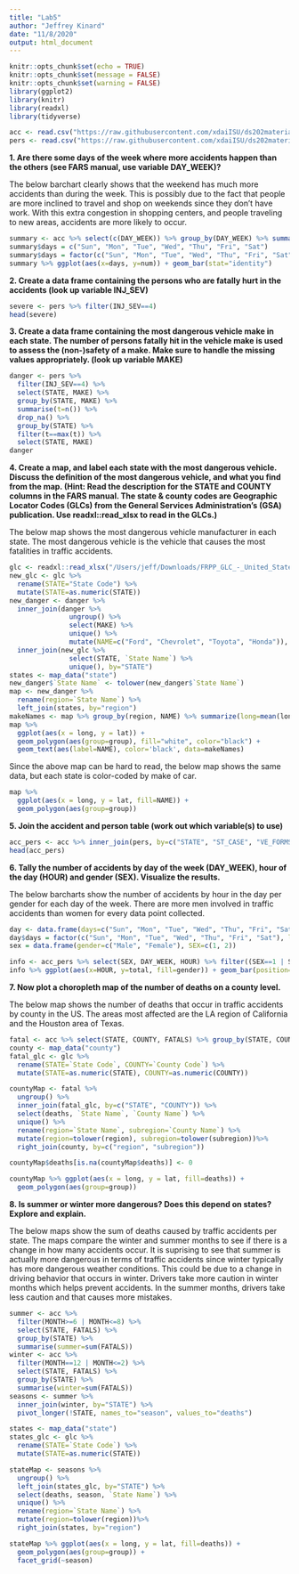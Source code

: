 ```yaml
---
title: "Lab5"
author: "Jeffrey Kinard"
date: "11/8/2020"
output: html_document
---
```


```r
knitr::opts_chunk$set(echo = TRUE)
knitr::opts_chunk$set(message = FALSE)
knitr::opts_chunk$set(warning = FALSE)
library(ggplot2)
library(knitr)
library(readxl)
library(tidyverse)
```

```r
acc <- read.csv("https://raw.githubusercontent.com/xdaiISU/ds202materials/master/hwlabs/fars2017/accident.csv", stringsAsFactors = FALSE)
pers <- read.csv("https://raw.githubusercontent.com/xdaiISU/ds202materials/master/hwlabs/fars2017/person.csv", stringsAsFactors = FALSE)
```

**1. Are there some days of the week where more accidents happen than the others (see FARS manual, use variable DAY_WEEK)?**  
  
The below barchart clearly shows that the weekend has much more accidents than during the week. This is possibly due to the fact that people are more inclined to travel and shop on weekends since they don't have work. With this extra congestion in shopping centers, and people traveling to new areas, accidents are more likely to occur.

```r
summary <- acc %>% select(c(DAY_WEEK)) %>% group_by(DAY_WEEK) %>% summarise(num=n())
summary$days = c("Sun", "Mon", "Tue", "Wed", "Thu", "Fri", "Sat")
summary$days = factor(c("Sun", "Mon", "Tue", "Wed", "Thu", "Fri", "Sat"), levels=unique(summary$days))
summary %>% ggplot(aes(x=days, y=num)) + geom_bar(stat="identity")
```

**2. Create a data frame containing the persons who are fatally hurt in the accidents (look up variable INJ_SEV)**

```r
severe <- pers %>% filter(INJ_SEV==4)
head(severe)
```

**3. Create a data frame containing the most dangerous vehicle make in each state. The number of persons fatally hit in the vehicle make is used to assess the (non-)safety of a make. Make sure to handle the missing values appropriately. (look up variable MAKE)**

```r
danger <- pers %>% 
  filter(INJ_SEV==4) %>% 
  select(STATE, MAKE) %>% 
  group_by(STATE, MAKE) %>% 
  summarise(t=n()) %>% 
  drop_na() %>% 
  group_by(STATE) %>% 
  filter(t==max(t)) %>% 
  select(STATE, MAKE)
danger
```

**4. Create a map, and label each state with the most dangerous vehicle. Discuss the definition of the most dangerous vehicle, and what you find from the map. (Hint: Read the description for the STATE and COUNTY columns in the FARS manual. The state & county codes are Geographic Locator Codes (GLCs) from the General Services Administration’s (GSA) publication. Use readxl::read_xlsx to read in the GLCs.)**  
  
The below map shows the most dangerous vehicle manufacturer in each state. The most dangerous vehicle is the vehicle that causes the most fatalities in traffic accidents.

```r
glc <- readxl::read_xlsx("/Users/jeff/Downloads/FRPP_GLC_-_United_StatesSep292020.xlsx")
new_glc <- glc %>% 
  rename(STATE="State Code") %>% 
  mutate(STATE=as.numeric(STATE))
new_danger <- danger %>% 
  inner_join(danger %>% 
               ungroup() %>% 
               select(MAKE) %>% 
               unique() %>% 
               mutate(NAME=c("Ford", "Chevrolet", "Toyota", "Honda")), by="MAKE") %>% 
  inner_join(new_glc %>% 
               select(STATE, `State Name`) %>% 
               unique(), by="STATE")
states <- map_data("state")
new_danger$`State Name` <- tolower(new_danger$`State Name`)
map <- new_danger %>% 
  rename(region=`State Name`) %>% 
  left_join(states, by="region") 
makeNames <- map %>% group_by(region, NAME) %>% summarize(long=mean(long), lat=mean(lat)) %>% drop_na()
map %>% 
  ggplot(aes(x = long, y = lat)) +
  geom_polygon(aes(group=group), fill="white", color="black") +
  geom_text(aes(label=NAME), color='black', data=makeNames)
```
  
Since the above map can be hard to read, the below map shows the same data, but each state is color-coded by make of car.

```r
map %>% 
  ggplot(aes(x = long, y = lat, fill=NAME)) +
  geom_polygon(aes(group=group))
```

**5. Join the accident and person table (work out which variable(s) to use)**

```r
acc_pers <- acc %>% inner_join(pers, by=c("STATE", "ST_CASE", "VE_FORMS", "COUNTY", "DAY", "MONTH", "HOUR", "MINUTE", "RUR_URB", "FUNC_SYS", "HARM_EV", "MAN_COLL", "SCH_BUS"))
head(acc_pers)
```

**6. Tally the number of accidents by day of the week (DAY_WEEK), hour of the day (HOUR) and gender (SEX). Visualize the results.**  
  
The below barcharts show the number of accidents by hour in the day per gender for each day of the week. There are more men involved in traffic accidents than women for every data point collected.

```r
day <- data.frame(days=c("Sun", "Mon", "Tue", "Wed", "Thu", "Fri", "Sat"), DAY_WEEK=c(1, 2, 3, 4, 5, 6, 7))
day$days = factor(c("Sun", "Mon", "Tue", "Wed", "Thu", "Fri", "Sat"), levels=unique(day$days))
sex = data.frame(gender=c("Male", "Female"), SEX=c(1, 2))

info <- acc_pers %>% select(SEX, DAY_WEEK, HOUR) %>% filter((SEX==1 | SEX==2) & HOUR < 99) %>% group_by(SEX, DAY_WEEK, HOUR) %>% summarise(total=n()) %>% inner_join(day, by="DAY_WEEK") %>% inner_join(sex, by="SEX")
info %>% ggplot(aes(x=HOUR, y=total, fill=gender)) + geom_bar(position="dodge", stat="identity") + facet_wrap(~days)
```

**7. Now plot a choropleth map of the number of deaths on a county level.**  
  
The below map shows the number of deaths that occur in traffic accidents by county in the US. The areas most affected are the LA region of California and the Houston area of Texas.

```r
fatal <- acc %>% select(STATE, COUNTY, FATALS) %>% group_by(STATE, COUNTY) %>% summarise(deaths=sum(FATALS))
county <- map_data("county")
fatal_glc <- glc %>% 
  rename(STATE=`State Code`, COUNTY=`County Code`) %>% 
  mutate(STATE=as.numeric(STATE), COUNTY=as.numeric(COUNTY))

countyMap <- fatal %>% 
  ungroup() %>% 
  inner_join(fatal_glc, by=c("STATE", "COUNTY")) %>% 
  select(deaths, `State Name`, `County Name`) %>% 
  unique() %>%
  rename(region=`State Name`, subregion=`County Name`) %>% 
  mutate(region=tolower(region), subregion=tolower(subregion))%>% 
  right_join(county, by=c("region", "subregion"))

countyMap$deaths[is.na(countyMap$deaths)] <- 0

countyMap %>% ggplot(aes(x = long, y = lat, fill=deaths)) +
  geom_polygon(aes(group=group))
```

**8. Is summer or winter more dangerous? Does this depend on states? Explore and explain.**  
  
The below maps show the sum of deaths caused by traffic accidents per state. The maps compare the winter and summer months to see if there is a change in how many accidents occur. It is suprising to see that summer is actually more dangerous in terms of traffic accidents since winter typically has more dangerous weather conditions. This could be due to a change in driving behavior that occurs in winter. Drivers take more caution in winter months which helps prevent accidents. In the summer months, drivers take less caution and that causes more mistakes.

```r
summer <- acc %>% 
  filter(MONTH>=6 | MONTH<=8) %>% 
  select(STATE, FATALS) %>% 
  group_by(STATE) %>% 
  summarise(summer=sum(FATALS))
winter <- acc %>% 
  filter(MONTH==12 | MONTH<=2) %>% 
  select(STATE, FATALS) %>% 
  group_by(STATE) %>% 
  summarise(winter=sum(FATALS))
seasons <- summer %>% 
  inner_join(winter, by="STATE") %>% 
  pivot_longer(!STATE, names_to="season", values_to="deaths")

states <- map_data("state")
states_glc <- glc %>% 
  rename(STATE=`State Code`) %>% 
  mutate(STATE=as.numeric(STATE))

stateMap <- seasons %>% 
  ungroup() %>% 
  left_join(states_glc, by="STATE") %>% 
  select(deaths, season, `State Name`) %>% 
  unique() %>%
  rename(region=`State Name`) %>% 
  mutate(region=tolower(region))%>% 
  right_join(states, by="region")

stateMap %>% ggplot(aes(x = long, y = lat, fill=deaths)) +
  geom_polygon(aes(group=group)) +
  facet_grid(~season)
```